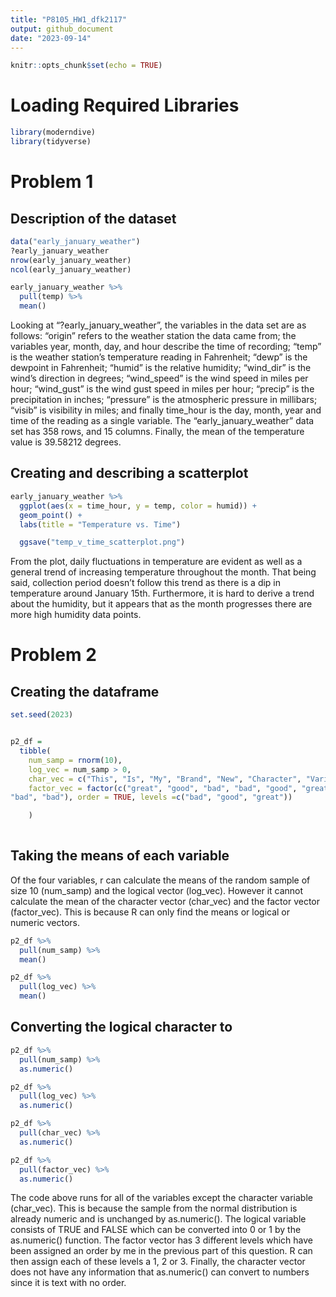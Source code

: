 ```yaml
---
title: "P8105_HW1_dfk2117"
output: github_document
date: "2023-09-14"
---
```


```r
knitr::opts_chunk$set(echo = TRUE)
```
# Loading Required Libraries
```r
library(moderndive)
library(tidyverse)
```
# Problem 1
## Description of the dataset
```r
data("early_january_weather")
?early_january_weather
nrow(early_january_weather)
ncol(early_january_weather)

early_january_weather %>%
  pull(temp) %>%
  mean()

```
Looking at "?early_january_weather", the variables in the data set are as follows: "origin" refers to the weather station the data came from; the variables year, month, day, and hour describe the time of recording; "temp" is the weather station's temperature reading in Fahrenheit; "dewp" is the dewpoint in Fahrenheit; "humid" is the relative humidity; "wind_dir" is the wind's direction in degrees; "wind_speed" is the wind speed in miles per hour; "wind_gust" is the wind gust speed in miles per hour; "precip" is the precipitation in inches; "pressure" is the atmospheric pressure in millibars; "visib" is visibility in miles; and finally time_hour is the day, month, year and time of the reading as a single variable. The "early_january_weather" data set has 358 rows, and 15 columns. Finally, the mean of the temperature value is 39.58212 degrees.

## Creating and describing a scatterplot

```r
early_january_weather %>% 
  ggplot(aes(x = time_hour, y = temp, color = humid)) + 
  geom_point() +
  labs(title = "Temperature vs. Time")

  ggsave("temp_v_time_scatterplot.png")

```
From the plot, daily fluctuations in temperature are evident as well as a general trend of increasing temperature throughout the month. That being said, collection period doesn't follow this trend as there is a dip in temperature around January 15th. Furthermore, it is hard to derive a trend about the humidity, but it appears that as the month progresses there are more high humidity data points.

# Problem 2

## Creating the dataframe

```r
set.seed(2023)


p2_df =
  tibble(
    num_samp = rnorm(10),
    log_vec = num_samp > 0,
    char_vec = c("This", "Is", "My", "Brand", "New", "Character", "Variable", "I", "Like", "it"),
    factor_vec = factor(c("great", "good", "bad", "bad", "good", "great", "great", "good",
"bad", "bad"), order = TRUE, levels =c("bad", "good", "great"))

    )
  

```

## Taking the means of each variable
Of the four variables, r can calculate the means of the random sample of size 10 (num_samp) and the logical vector (log_vec). However it cannot calculate the mean of the character vector (char_vec) and the factor vector (factor_vec). This is because R can only find the means or logical or numeric vectors.

```r

p2_df %>% 
  pull(num_samp) %>% 
  mean()

p2_df %>% 
  pull(log_vec) %>% 
  mean()


```

## Converting the logical character to 


```r

p2_df %>% 
  pull(num_samp) %>% 
  as.numeric()

p2_df %>% 
  pull(log_vec) %>% 
  as.numeric()

p2_df %>% 
  pull(char_vec) %>% 
  as.numeric()

p2_df %>% 
  pull(factor_vec) %>% 
  as.numeric()

```
The code above runs for all of the variables except the character variable (char_vec). This is because the sample from the normal distribution is already numeric and is unchanged by as.numeric(). The logical variable consists of TRUE and FALSE which can be converted into 0 or 1 by the as.numeric() function. The factor vector has 3 different levels which have been assigned an order by me in the previous part of this question. R can then assign each of these levels a 1, 2 or 3. Finally, the character vector does not have any information that as.numeric() can convert to numbers since it is text with no order.
